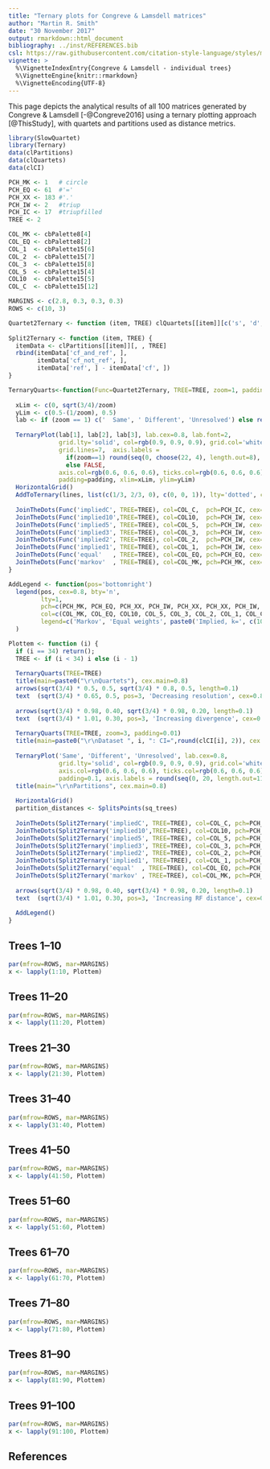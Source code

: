 ```yaml
---
title: "Ternary plots for Congreve & Lamsdell matrices"
author: "Martin R. Smith"
date: "30 November 2017"
output: rmarkdown::html_document
bibliography: ../inst/REFERENCES.bib
csl: https://raw.githubusercontent.com/citation-style-language/styles/master/systematic-biology.csl
vignette: >
  %\VignetteIndexEntry{Congreve & Lamsdell - individual trees}
  %\VignetteEngine{knitr::rmarkdown}
  %\VignetteEncoding{UTF-8}
---
```


This page depicts the analytical results of all 100 matrices generated by
Congreve & Lamsdell [-@Congreve2016] using a ternary plotting approach
[@ThisStudy], with quartets and partitions used as distance metrics.

```r
library(SlowQuartet)
library(Ternary)
data(clPartitions)
data(clQuartets)
data(clCI)

PCH_MK <- 1   # circle
PCH_EQ <- 61  #'='
PCH_XX <- 183 #'.'
PCH_IW <- 2   #triup
PCH_IC <- 17  #triupfilled
TREE <- 2

COL_MK <- cbPalette8[4]
COL_EQ <- cbPalette8[2]
COL_1  <- cbPalette15[6]
COL_2  <- cbPalette15[7]
COL_3  <- cbPalette15[8]
COL_5  <- cbPalette15[4]
COL10  <- cbPalette15[5]
COL_C  <- cbPalette15[12]

MARGINS <- c(2.8, 0.3, 0.3, 0.3)
ROWS <- c(10, 3)

Quartet2Ternary <- function (item, TREE) clQuartets[[item]][c('s', 'd', 'r2'), , TREE]
  
Split2Ternary <- function (item, TREE) {
  itemData <- clPartitions[[item]][, , TREE]
  rbind(itemData['cf_and_ref', ],
        itemData['cf_not_ref', ],
        itemData['ref', ] - itemData['cf', ])
}

TernaryQuarts<-function(Func=Quartet2Ternary, TREE=TREE, zoom=1, padding=0.1) {
  
  xLim <- c(0, sqrt(3/4)/zoom)
  yLim <- c(0.5-(1/zoom), 0.5)
  lab <- if (zoom == 1) c('  Same', ' Different', 'Unresolved') else rep('', 3)
  
  TernaryPlot(lab[1], lab[2], lab[3], lab.cex=0.8, lab.font=2,
              grid.lty='solid', col=rgb(0.9, 0.9, 0.9), grid.col='white', 
              grid.lines=7,  axis.labels = 
                if(zoom==1) round(seq(0, choose(22, 4), length.out=8), 0)
                else FALSE,
              axis.col=rgb(0.6, 0.6, 0.6), ticks.col=rgb(0.6, 0.6, 0.6),
              padding=padding, xlim=xLim, ylim=yLim)
  HorizontalGrid()
  AddToTernary(lines, list(c(1/3, 2/3, 0), c(0, 0, 1)), lty='dotted', col=cbPalette8[8], lwd=2)
  
  JoinTheDots(Func('impliedC', TREE=TREE), col=COL_C,  pch=PCH_IC, cex=1.1)
  JoinTheDots(Func('implied10',TREE=TREE), col=COL10,  pch=PCH_IW, cex=1.1)
  JoinTheDots(Func('implied5', TREE=TREE), col=COL_5,  pch=PCH_IW, cex=1.1)
  JoinTheDots(Func('implied3', TREE=TREE), col=COL_3,  pch=PCH_IW, cex=1.1)
  JoinTheDots(Func('implied2', TREE=TREE), col=COL_2,  pch=PCH_IW, cex=1.1)
  JoinTheDots(Func('implied1', TREE=TREE), col=COL_1,  pch=PCH_IW, cex=1.1)
  JoinTheDots(Func('equal'   , TREE=TREE), col=COL_EQ, pch=PCH_EQ, cex=1.1)
  JoinTheDots(Func('markov'  , TREE=TREE), col=COL_MK, pch=PCH_MK, cex=1.1)
}

AddLegend <- function(pos='bottomright')
  legend(pos, cex=0.8, bty='n',
         lty=1,
         pch=c(PCH_MK, PCH_EQ, PCH_XX, PCH_IW, PCH_XX, PCH_XX, PCH_IW, PCH_IC), pt.cex=1.1,
         col=c(COL_MK, COL_EQ, COL10, COL_5, COL_3, COL_2, COL_1, COL_C),
         legend=c('Markov', 'Equal weights', paste0('Implied, k=', c(10, 5, 3, 2, 1, '2..10')))
  )

Plottem <- function (i) { 
  if (i == 34) return();
  TREE <- if (i < 34) i else (i - 1)
  
  TernaryQuarts(TREE=TREE)
  title(main=paste0("\r\nQuartets"), cex.main=0.8)
  arrows(sqrt(3/4) * 0.5, 0.5, sqrt(3/4) * 0.8, 0.5, length=0.1)
  text  (sqrt(3/4) * 0.65, 0.5, pos=3, 'Decreasing resolution', cex=0.8)
  
  arrows(sqrt(3/4) * 0.98, 0.40, sqrt(3/4) * 0.98, 0.20, length=0.1)
  text  (sqrt(3/4) * 1.01, 0.30, pos=3, 'Increasing divergence', cex=0.8, srt=270)
  
  TernaryQuarts(TREE=TREE, zoom=3, padding=0.01)
  title(main=paste0("\r\nDataset ", i, ": CI=",round(clCI[i], 2)), cex.main=1.2)
  
  TernaryPlot('Same', 'Different', 'Unresolved', lab.cex=0.8,
              grid.lty='solid', col=rgb(0.9, 0.9, 0.9), grid.col='white', 
              axis.col=rgb(0.6, 0.6, 0.6), ticks.col=rgb(0.6, 0.6, 0.6),
              padding=0.1, axis.labels = round(seq(0, 20, length.out=11), 0))
  title(main="\r\nPartitions", cex.main=0.8)
  
  HorizontalGrid()
  partition_distances <- SplitsPoints(sq_trees)
  
  JoinTheDots(Split2Ternary('impliedC', TREE=TREE), col=COL_C, pch=PCH_IC, cex=1.1)
  JoinTheDots(Split2Ternary('implied10',TREE=TREE), col=COL10, pch=PCH_IW, cex=1.1)
  JoinTheDots(Split2Ternary('implied5', TREE=TREE), col=COL_5, pch=PCH_IW, cex=1.1)
  JoinTheDots(Split2Ternary('implied3', TREE=TREE), col=COL_3, pch=PCH_IW, cex=1.1)
  JoinTheDots(Split2Ternary('implied2', TREE=TREE), col=COL_2, pch=PCH_IW, cex=1.1)
  JoinTheDots(Split2Ternary('implied1', TREE=TREE), col=COL_1, pch=PCH_IW, cex=1.1)
  JoinTheDots(Split2Ternary('equal'  , TREE=TREE), col=COL_EQ, pch=PCH_EQ, cex=1.1)
  JoinTheDots(Split2Ternary('markov' , TREE=TREE), col=COL_MK, pch=PCH_MK, cex=1.1)
  
  arrows(sqrt(3/4) * 0.98, 0.40, sqrt(3/4) * 0.98, 0.20, length=0.1)
  text  (sqrt(3/4) * 1.01, 0.30, pos=3, 'Increasing RF distance', cex=0.8, srt=270)
  
  AddLegend()
}
```

## Trees 1--10
```R
par(mfrow=ROWS, mar=MARGINS)
x <- lapply(1:10, Plottem)
```

## Trees 11--20
```R
par(mfrow=ROWS, mar=MARGINS)
x <- lapply(11:20, Plottem)
```

## Trees 21--30
```R
par(mfrow=ROWS, mar=MARGINS)
x <- lapply(21:30, Plottem)
```

## Trees 31--40
```R
par(mfrow=ROWS, mar=MARGINS)
x <- lapply(31:40, Plottem)
```

## Trees 41--50
```R
par(mfrow=ROWS, mar=MARGINS)
x <- lapply(41:50, Plottem)
```

## Trees 51--60
```R
par(mfrow=ROWS, mar=MARGINS)
x <- lapply(51:60, Plottem)
```

## Trees 61--70
```R
par(mfrow=ROWS, mar=MARGINS)
x <- lapply(61:70, Plottem)
```

## Trees 71--80
```R
par(mfrow=ROWS, mar=MARGINS)
x <- lapply(71:80, Plottem)
```

## Trees 81--90
```R
par(mfrow=ROWS, mar=MARGINS)
x <- lapply(81:90, Plottem)
```

## Trees 91--100
```R
par(mfrow=ROWS, mar=MARGINS)
x <- lapply(91:100, Plottem)
```

## References